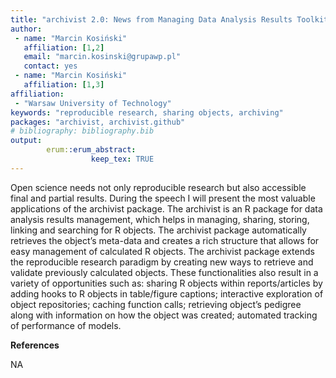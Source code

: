 ```yaml
---
title: "archivist 2.0: News from Managing Data Analysis Results Toolkit"
author:
 - name: "Marcin Kosiński"
   affiliation: [1,2]
   email: "marcin.kosinski@grupawp.pl"
   contact: yes
 - name: "Marcin Kosiński"
   affiliation: [1,3]
affiliation:
 - "Warsaw University of Technology"
keywords: "reproducible research, sharing objects, archiving"
packages: "archivist, archivist.github"
# bibliography: bibliography.bib
output:  
        erum::erum_abstract:
                  keep_tex: TRUE
---
```


Open science needs not only reproducible research but also accessible
final and partial results. During the speech I will present the most
valuable applications of the archivist package. The archivist is an R
package for data analysis results management, which helps in managing,
sharing, storing, linking and searching for R objects. The archivist
package automatically retrieves the object’s meta-data and creates a
rich structure that allows for easy management of calculated R objects.
The archivist package extends the reproducible research paradigm by
creating new ways to retrieve and validate previously calculated
objects. These functionalities also result in a variety of opportunities
such as: sharing R objects within reports/articles by adding hooks to R
objects in table/figure captions; interactive exploration of object
repositories; caching function calls; retrieving object’s pedigree along
with information on how the object was created; automated tracking of
performance of models.

**References**

NA
